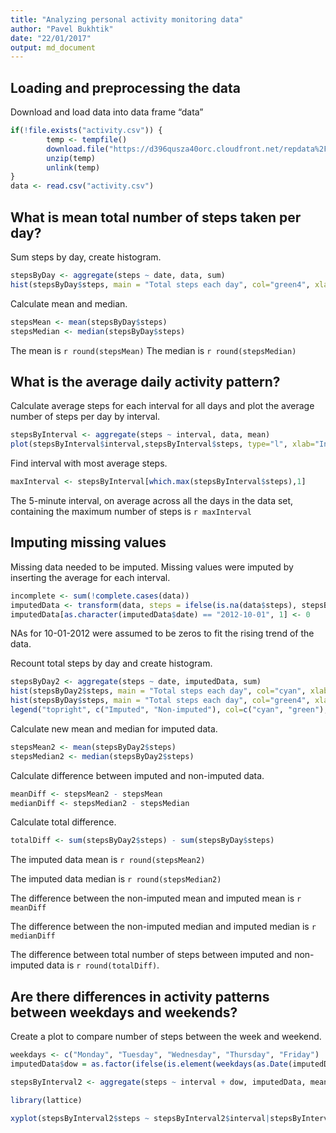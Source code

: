 ```yaml
---
title: "Analyzing personal activity monitoring data"
author: "Pavel Bukhtik"
date: "22/01/2017"
output: md_document
---
```


## Loading and preprocessing the data

Download and load data into data frame "data"

```r
if(!file.exists("activity.csv")) {
        temp <- tempfile()
        download.file("https://d396qusza40orc.cloudfront.net/repdata%2Fdata%2Factivity.zip",temp)
        unzip(temp)
        unlink(temp)
}
data <- read.csv("activity.csv")

```

## What is mean total number of steps taken per day?

Sum steps by day, create histogram.

```r
stepsByDay <- aggregate(steps ~ date, data, sum)
hist(stepsByDay$steps, main = "Total steps each day", col="green4", xlab="Number of Steps")
```

Calculate mean and median.

```r
stepsMean <- mean(stepsByDay$steps)
stepsMedian <- median(stepsByDay$steps)
```

The mean is `r round(stepsMean)`
The median is `r round(stepsMedian)`

## What is the average daily activity pattern?

Calculate average steps for each interval for all days and plot the average number of steps per day by interval.

```r
stepsByInterval <- aggregate(steps ~ interval, data, mean)
plot(stepsByInterval$interval,stepsByInterval$steps, type="l", xlab="Interval", ylab="Number of steps",main="Average number of steps per day by interval")
```

Find interval with most average steps.

```r
maxInterval <- stepsByInterval[which.max(stepsByInterval$steps),1]
```

The 5-minute interval, on average across all the days in the data set, containing the maximum number of steps is `r maxInterval`

## Imputing missing values

Missing data needed to be imputed. Missing values were imputed by inserting the average for each interval.

```r
incomplete <- sum(!complete.cases(data))
imputedData <- transform(data, steps = ifelse(is.na(data$steps), stepsByInterval$steps[match(data$interval, stepsByInterval$interval)], data$steps))
imputedData[as.character(imputedData$date) == "2012-10-01", 1] <- 0
```

NAs for 10-01-2012 were assumed to be zeros to fit the rising trend of the data.

Recount total steps by day and create histogram.

```r
stepsByDay2 <- aggregate(steps ~ date, imputedData, sum)
hist(stepsByDay2$steps, main = "Total steps each day", col="cyan", xlab="Number of steps")
hist(stepsByDay$steps, main = "Total steps each day", col="green4", xlab="Number of steps", add=TRUE)
legend("topright", c("Imputed", "Non-imputed"), col=c("cyan", "green"), lwd=10)
```

Calculate new mean and median for imputed data.

```r
stepsMean2 <- mean(stepsByDay2$steps)
stepsMedian2 <- median(stepsByDay2$steps)
```

Calculate difference between imputed and non-imputed data.

```r
meanDiff <- stepsMean2 - stepsMean
medianDiff <- stepsMedian2 - stepsMedian
```

Calculate total difference.

```r
totalDiff <- sum(stepsByDay2$steps) - sum(stepsByDay$steps)
```

The imputed data mean is `r round(stepsMean2)`

The imputed data median is `r round(stepsMedian2)`

The difference between the non-imputed mean and imputed mean is `r meanDiff`

The difference between the non-imputed median and imputed median is `r medianDiff`

The difference between total number of steps between imputed and non-imputed data is `r round(totalDiff)`.

## Are there differences in activity patterns between weekdays and weekends?

Create a plot to compare number of steps between the week and weekend.

```r
weekdays <- c("Monday", "Tuesday", "Wednesday", "Thursday", "Friday")
imputedData$dow = as.factor(ifelse(is.element(weekdays(as.Date(imputedData$date)),weekdays), "Weekday", "Weekend"))

stepsByInterval2 <- aggregate(steps ~ interval + dow, imputedData, mean)

library(lattice)

xyplot(stepsByInterval2$steps ~ stepsByInterval2$interval|stepsByInterval2$dow, main="Average steps per day by interval",xlab="Interval", ylab="Steps",layout=c(1,2), type="l")
```
